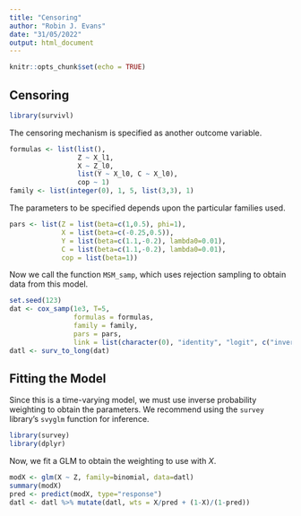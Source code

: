 ```yaml
---
title: "Censoring"
author: "Robin J. Evans"
date: "31/05/2022"
output: html_document
---
```


```r
knitr::opts_chunk$set(echo = TRUE)
```

## Censoring

```r
library(survivl)
```

The censoring mechanism is specified as another outcome variable.

```r
formulas <- list(list(),
                 Z ~ X_l1,
                 X ~ Z_l0,
                 list(Y ~ X_l0, C ~ X_l0),
                 cop ~ 1)
family <- list(integer(0), 1, 5, list(3,3), 1)
```

The parameters to be specified depends upon the particular families used.
```r
pars <- list(Z = list(beta=c(1,0.5), phi=1),
             X = list(beta=c(-0.25,0.5)),
             Y = list(beta=c(1.1,-0.2), lambda0=0.01),
             C = list(beta=c(1.1,-0.2), lambda0=0.01),
             cop = list(beta=1))
```

Now we call the function `MSM_samp`, which uses rejection sampling to obtain 
data from this model.
```r
set.seed(123)
dat <- cox_samp(1e3, T=5,
                formulas = formulas, 
                family = family, 
                pars = pars,
                link = list(character(0), "identity", "logit", c("inverse", "inverse")))
datl <- surv_to_long(dat)
```

## Fitting the Model

Since this is a time-varying model, we must use inverse probability weighting 
to obtain the parameters.  We recommend using the `survey` library's `svyglm`
function for inference.

```r
library(survey)
library(dplyr)
```
Now, we fit a GLM to obtain the weighting to use with $X$.
```r
modX <- glm(X ~ Z, family=binomial, data=datl)
summary(modX)
pred <- predict(modX, type="response")
datl <- datl %>% mutate(datl, wts = X/pred + (1-X)/(1-pred))
```
